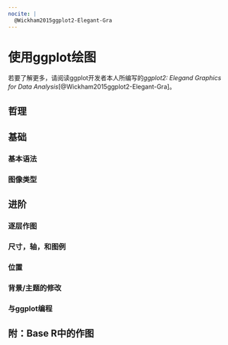 ```yaml
---
nocite: | 
  @Wickham2015ggplot2-Elegant-Gra
---
```


# 使用ggplot绘图 {#graphics}

若要了解更多，请阅读ggplot开发者本人所编写的*ggplot2: Elegand Graphics for Data Analysis*[@Wickham2015ggplot2-Elegant-Gra]。

## 哲理 {#g-phil}

## 基础 {#g-basics}

### 基本语法 {#g-basics-grammar}

### 图像类型 {#g-basics-types}

## 进阶 {#g-intermediate}

### 逐层作图 {#g-lay}

### 尺寸，轴，和图例 {#g-legend}

### 位置 {#g-pos}

### 背景/主题的修改 {#g-theme}

### 与ggplot编程 {#g-programming}

## 附：Base R中的作图 {#g-base}
